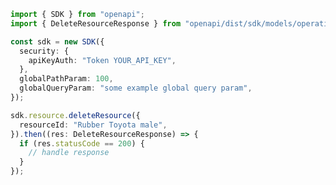 ```typescript showLineNumbers copy filename="Delete Resource usage example"
import { SDK } from "openapi";
import { DeleteResourceResponse } from "openapi/dist/sdk/models/operations";

const sdk = new SDK({
  security: {
    apiKeyAuth: "Token YOUR_API_KEY",
  },
  globalPathParam: 100,
  globalQueryParam: "some example global query param",
});

sdk.resource.deleteResource({
  resourceId: "Rubber Toyota male",
}).then((res: DeleteResourceResponse) => {
  if (res.statusCode == 200) {
    // handle response
  }
});
```
